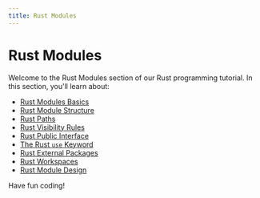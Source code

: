 ```yaml
---
title: Rust Modules
---
```


# Rust Modules

Welcome to the Rust Modules section of our Rust programming tutorial. In this section, you'll learn about:

- [Rust Modules Basics](./0-rust-modules-basics.mdx)
- [Rust Module Structure](./1-rust-module-structure.mdx)
- [Rust Paths](./2-rust-paths.mdx)
- [Rust Visibility Rules](./3-rust-visibility-rules.mdx)
- [Rust Public Interface](./4-rust-public-interface.mdx)
- [The Rust `use` Keyword](./5-rust-use-keyword.mdx)
- [Rust External Packages](./6-rust-external-packages.mdx)
- [Rust Workspaces](./7-rust-workspaces.mdx)
- [Rust Module Design](./8-rust-module-design.mdx)

Have fun coding!
